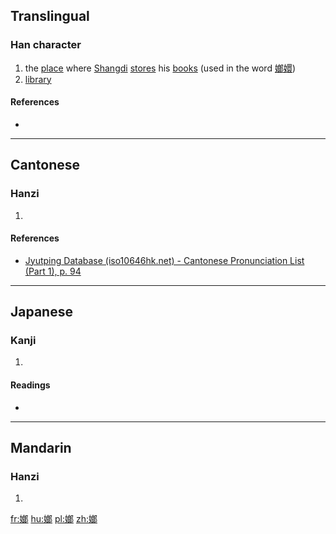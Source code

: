 ==Translingual==

===Han character===
{{Han char|rn=38|rad=女|as=09|sn=12|four=|canj=女戈戈中 (VIIL)|ids=⿰[[女]][[郎]]}}

# the [[place]] where [[w:Shangdi|Shangdi]] [[store]]s his [[book]]s (used in the word [[嫏嬛]])
# [[library]]

====References====
* {{Han ref|kx=0269.160|dkj=06625|hdz=21062.030|uh=5ACF|ud=23247}}

----

==Cantonese==

===Hanzi===
{{yue-hanzi|jyut=[[long4]]|y=long4}}

# {{defn|lang=yue|sort=女09}}

====References====
* [http://www.iso10646hk.net/jp/document/download.jsp Jyutping Database (iso10646hk.net) - Cantonese Pronunciation List (Part 1), p. 94]

----

==Japanese==

===Kanji===
{{ja-kanji|grade=|rs=女09}}

# {{defn|lang=ja|sort=女09}}

====Readings====
* {{ja-readings|on=[[ろう]] (rō)|kun=}}

----

==Mandarin==

===Hanzi===
{{cmn-hanzi|pin=[[láng]] ([[lang2]])|wg=lang<sup>2</sup>}}

# {{defn|lang=cmn|sort=女09}}

[[fr:嫏]]
[[hu:嫏]]
[[pl:嫏]]
[[zh:嫏]]